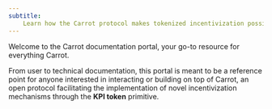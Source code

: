 ```yaml
---
subtitle:
    Learn how the Carrot protocol makes tokenized incentivization possible.
---
```


Welcome to the Carrot documentation portal, your go-to resource for everything
Carrot.

From user to technical documentation, this portal is meant to be a reference
point for anyone interested in interacting or building on top of Carrot, an open
protocol facilitating the implementation of novel incentivization mechanisms
through the **KPI token** primitive.
